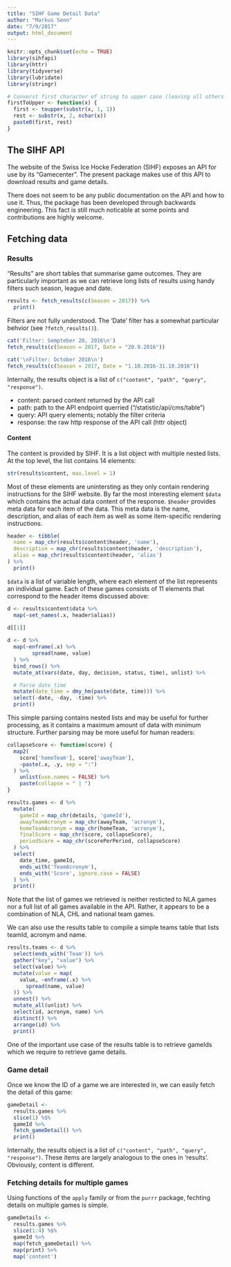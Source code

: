 ```yaml
---
title: "SIHF Game Detail Data"
author: "Markus Senn"
date: "7/9/2017"
output: html_document
---
```


```r
knitr::opts_chunk$set(echo = TRUE)
library(sihfapi)
library(httr)
library(tidyverse)
library(lubridate)
library(stringr)

# Converst first character of string to upper case (leaving all others as is)
firstToUpper <- function(x) {
  first <- toupper(substr(x, 1, 1))
  rest <- substr(x, 2, nchar(x))
  paste0(first, rest)
}
```

## The SIHF API

The website of the Swiss Ice Hocke Federation (SIHF) exposes an API for use by its "Gamecenter". The present package makes use of this API to download results and game details.

There does not seem to be any public documentation on the API and how to use it. Thus, the package has been developed through backwards engineering. This fact is still much noticable at some points and contributions are highly welcome.


## Fetching data
### Results

"Results" are short tables that summarise game outcomes. They are particularly important as we can retrieve long lists of results using handy filters such season, league and date.

```r
results <- fetch_results(c(Season = 2017)) %>% 
  print()
```

Filters are not fully understood. The 'Date' filter has a somewhat particular behvior (see `?fetch_results()`).

```r
cat('Filter: Sempteber 20, 2016\n')
fetch_results(c(Season = 2017, Date = "20.9.2016"))

cat('\nFilter: October 2016\n')
fetch_results(c(Season = 2017, Date = "1.10.2016-31.10.2016"))
```


Internally, the results object is a list of `c("content", "path", "query", "response")`.  

- content: parsed content returned by the API call
- path: path to the API endpoint querried ("/statistic/api/cms/table")
- query: API query elements; notably the filter criteria
- response: the raw http response of the API call (httr object)


#### Content

The content is provided by SIHF. It is a list object with multiple nested lists. At the top level, the list contains 14 elements:

```r
str(results$content, max.level = 1)
```

Most of these elements are unintersting as they only contain rendering instructions for the SIHF website. By far the most interesting element `$data` which contains the actual data content of the response. `$header` provides meta data for each item of the data. This meta data is the name, description, and alias of each item as well as some item-specific rendering instructions.

```r
header <- tibble(
  name = map_chr(results$content$header, 'name'),
  description = map_chr(results$content$header, 'description'),
  alias = map_chr(results$content$header, 'alias') 
) %>% 
  print()
```

`$data` is a list of variable length, where each element of the list represents an individual game. Each of these games consists of 11 elements that correspond to the header items discussed above:

```r
d <- results$content$data %>% 
  map(~set_names(.x, header$alias))
  
d[[1]]
```

```r
d <- d %>% 
  map(~enframe(.x) %>% 
        spread(name, value)
  ) %>% 
  bind_rows() %>% 
  mutate_at(vars(date, day, decision, status, time), unlist) %>% 

  # Parse date_time
  mutate(date_time = dmy_hm(paste(date, time))) %>% 
  select(-date, -day, -time) %>% 
  print()
```

This simple parsing contains nested lists and may be useful for further processing, as it contains a maximum amount of data with minimum structure. Further parsing may be more useful for human readers:

```r
collapseScore <- function(score) {
  map2(
    score['homeTeam'], score['awayTeam'],
    ~paste(.x, .y, sep = ":")
  ) %>% 
    unlist(use.names = FALSE) %>% 
    paste(collapse = " | ")
}

results.games <- d %>% 
  mutate(
    gameId = map_chr(details, 'gameId'),
    awayTeamAcronym = map_chr(awayTeam, 'acronym'),
    homeTeamAcronym = map_chr(homeTeam, 'acronym'),
    finalScore = map_chr(score, collapseScore),
    periodScore = map_chr(scorePerPeriod, collapseScore)
  ) %>% 
  select(
    date_time, gameId,
    ends_with('TeamAcronym'),
    ends_with('Score', ignore.case = FALSE)
  ) %>% 
  print()
```

Note that the list of games we retrieved is neither resticted to NLA games nor a full list of all games available in the API. Rather, it appears to be a combination of NLA, CHL and national team games.

We can also use the results table to compile a simple teams table that lists teamId, acronym and name.

```r
results.teams <- d %>% 
  select(ends_with('Team')) %>% 
  gather("key", "value") %>% 
  select(value) %>% 
  mutate(value = map(
    value, ~enframe(.x) %>% 
      spread(name, value)
  )) %>% 
  unnest() %>% 
  mutate_all(unlist) %>% 
  select(id, acronym, name) %>% 
  distinct() %>% 
  arrange(id) %>% 
  print()
```

One of the important use case of the results table is to retrieve gameIds which we require to retrieve game details.


### Game detail

Once we know the ID of a game we are interested in, we can easily fetch the detail of this game:

```r
gameDetail <- 
  results.games %>% 
  slice(1) %$%
  gameId %>% 
  fetch_gameDetail() %>% 
  print()
```

Internally, the results object is a list of `c("content", "path", "query", "response")`. These items are largely analogous to the ones in 'results'. Obviously, content is different.

### Fetching details for multiple games

Using functions of the `apply` family or from the `purrr` package, fechting details on multiple games is simple.

```r
gameDetails <- 
  results.games %>% 
  slice(1:4) %$% 
  gameId %>% 
  map(fetch_gameDetail) %>% 
  map(print) %>% 
  map('content')
```
